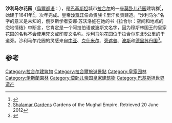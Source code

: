 {{Infobox World Heritage Site
| en_name     = Fort and Shalamar Gardens in Lahore
| zh_name     = 拉合尔城堡和沙利马尔花园
| site_img    = Reflection of Farah Baksh Terrace (Upper Terrace) main building.jpg
| criterion_c = i, ii, iii
| year = 1981
| ID          = 171
| country = 巴基斯坦 
| Region = 亚洲和太平洋地区
| coordinates = {{Coord|31|35|09|N|74|22|55|E|type:landmark|display=it}}
}}
'''沙利马尔花园'''（[[烏爾都语|烏爾都语]]：{{lang|ur|شالیمار باغ}}），是[[巴基斯坦|巴基斯坦]]城市[[拉合尔|拉合尔]]的一座[[莫卧儿|莫卧儿]][[伊斯兰园林|花园]]建筑群<ref name="Location of Shalimar Gardens">{{cite web|last=Google maps|title=Location of Shalimar Gardens|url=https://maps.google.com/maps?f=q&source=s_q&hl=en&geocode=&q=Shalimar+Gardens,+G.+T.+Road,+Lahore,+Punjab,+Pakistan&aq=3&oq=shalimar+&sll=31.590015,74.393063&sspn=0.044525,0.084543&vpsrc=0&ie=UTF8&hq=Shalimar+Gardens,+G.+T.+Road,+Lahore,+Punjab,+Pakistan&t=m&z=16&iwloc=A&cid=11480846550376738499|publisher=Google maps|accessdate=23 September 2013|archive-date=2020-03-13|archive-url=https://web.archive.org/web/20200313222524/https://www.google.com/maps?f=q&source=s_q&hl=en&geocode&q=Shalimar+Gardens,+G.+T.+Road,+Lahore,+Punjab,+Pakistan&aq=3&oq=shalimar+&sll=31.590015,74.393063&sspn=0.044525,0.084543&vpsrc=0&ie=UTF8&hq=Shalimar+Gardens,+G.+T.+Road,+Lahore,+Punjab,+Pakistan&t=m&z=16&iwloc=A&cid=11480846550376738499|dead-url=no}}</ref>，始建于1641年<ref>[http://mughalgardens.org/html/shalamar.html Shalamar Gardens] {{Wayback|url=http://mughalgardens.org/html/shalamar.html |date=20181226032436 }} Gardens of the Mughal Empire. Retrieved 20 June 2012</ref>，次年完成。皇帝[[沙贾汗|沙贾汗]]任命贵族卡里汗负责建造。“沙利马尔”名字的意义是未知的，俄罗斯学者安娜·苏沃洛娃在她的书《拉合尔：空间和地点的恋地情结》中断言，它肯定是一个阿拉伯语或波斯文名字，因为穆斯林国王的皇家花园的名称不会使用梵文或印度文名称。沙利马尔花园位于拉合尔东北5公里的干道旁。沙利马尔花园的灵感来自[[中亚|中亚]]、[[克什米尔|克什米尔]]、[[旁遮普|旁遮普]]、[[波斯|波斯]]和[[德里苏丹国|德里苏丹国]]<ref>{{Cite web |url=http://mughalgardens.org/html/shalamar.html |title=存档副本 |accessdate=2014-09-18 |archive-date=2018-12-26 |archive-url=https://web.archive.org/web/20181226032436/http://mughalgardens.org/html/shalamar.html |dead-url=no }}</ref>。

==参考==
{{reflist}}

{{Commons category|Shalimar Gardens (Lahore)}}
{{莫卧儿帝国}}
{{巴基斯坦世界遗产}}
[[Category:拉合尔建筑物|Category:拉合尔建筑物]]
[[Category:拉合爾旅遊景點|Category:拉合爾旅遊景點]]
[[Category:皇家园林|Category:皇家园林]]
[[Category:伊斯蘭園林|Category:伊斯蘭園林]]
[[Category:莫卧儿帝国皇家建筑物|Category:莫卧儿帝国皇家建筑物]]
[[Category:巴基斯坦世界遗产|Category:巴基斯坦世界遗产]]